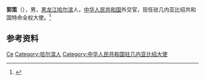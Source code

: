 '''郭策'''（{{bd|1970年|9月|}}），男，[[黑龙江|黑龙江]][[哈尔滨|哈尔滨]]人，[[中华人民共和国|中华人民共和国]]外交官，现任驻几内亚比绍共和国特命全权大使。<ref>{{Cite web|title=大使简历|url=http://gw.china-embassy.org/chn/sgxx/t788521.htm|accessdate=2021-02-14|work=中华人民共和国驻几内亚比绍共和国大使馆}}</ref>

== 参考资料 ==
{{reflist}}

{{start box}}
{{s-dip}}
{{succession box|[[金红军|金红军]]|现任|[[中国驻几内亚比绍大使列表|中华人民共和国驻几内亚比绍大使]]|2020年10月－}}
{{end box}}
{{Authority control}}
{{DEFAULTSORT:Guo郭}}
[[Category:郭姓|Ce]]
[[Category:哈尔滨人|Category:哈尔滨人]]
[[Category:中华人民共和国驻几内亚比绍大使|Category:中华人民共和国驻几内亚比绍大使]]

{{中国人物小作品}}
